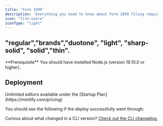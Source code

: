 ```yaml
---
title: 'Form 1099'
description: 'Everything you need to know about Form 1099 filing requirements.'
icon: "file-usere"
iconType: "light"
---
```


## "regular","brands","duotone", "light", "sharp-solid", "solid","thin".

<Info>
  **Prerequisite** You should have installed Node.js (version 18.10.0 or
  higher).
</Info>


## Deployment

<Tip>
  Unlimited editors available under the [Startup
  Plan](https://mintlify.com/pricing)
</Tip>

You should see the following if the deploy successfully went through:

Curious about what changed in a CLI version? [Check out the CLI changelog.](/changelog/command-line)
